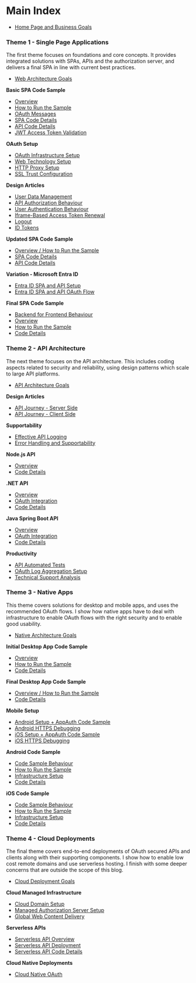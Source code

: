 # Main Index

- <a href='home.mdx'>Home Page and Business Goals</a>

### Theme 1 - Single Page Applications

The first theme focuses on foundations and core concepts. It provides integrated solutions with SPAs, APIs and the authorization server, and delivers a final SPA in line with current best practices.

- <a href='web-architecture-goals.mdx'>Web Architecture Goals</a>

**Basic SPA Code Sample**

- <a href='basicspa-overview.mdx'>Overview</a>
- <a href='basicspa-execution.mdx'>How to Run the Sample</a>
- <a href='basicspa-oauthworkflow.mdx'>OAuth Messages</a>
- <a href='basicspa-codingkeypoints.mdx'>SPA Code Details</a>
- <a href='basicapi-codingkeypoints.mdx'>API Code Details</a>
- <a href='jwt-access-token-validation.mdx'>JWT Access Token Validation</a>

**OAuth Setup**

- <a href='oauth-infrastructure-setup.mdx'>OAuth Infrastructure Setup</a>
- <a href='web-technology-setup.mdx'>Web Technology Setup</a>
- <a href='http-debugging-setup.mdx'>HTTP Proxy Setup</a>
- <a href='developer-ssl-setup.mdx'>SSL Trust Configuration</a>

**Design Articles**

- <a href='user-data.mdx'>User Data Management</a>
- <a href='api-authorization-design.mdx'>API Authorization Behaviour</a>
- <a href='federated-logins.mdx'>User Authentication Behaviour</a>
- <a href='user-sessions-and-token-renewal.mdx'>Iframe-Based Access Token Renewal</a>
- <a href='logout.mdx'>Logout</a>
- <a href='id-tokens.mdx'>ID Tokens</a>

**Updated SPA Code Sample**

- <a href='improved-spa-code-sample-overview.mdx'>Overview / How to Run the Sample</a>
- <a href='updated-spa-coding-key-points.mdx'>SPA Code Details</a>
- <a href='updated-api-coding-key-points.mdx'>API Code Details</a>

**Variation - Microsoft Entra ID**

- <a href='azure-active-directory-setup.mdx'>Entra ID SPA and API Setup</a>
- <a href='azure-ad-troubleshooting.mdx'>Entra ID SPA and API OAuth Flow</a>

**Final SPA Code Sample**

- <a href='spa-back-end-for-front-end.mdx'>Backend for Frontend Behaviour</a>
- <a href='final-spa-overview.mdx'>Overview</a>
- <a href='how-to-run-the-react-js-spa.mdx'>How to Run the Sample</a>
- <a href='reactjs-codingkeypoints.mdx'>Code Details</a>

### Theme 2 - API Architecture

The next theme focuses on the API architecture. This includes coding aspects related to security and reliability, using design patterns which scale to large API platforms.

- <a href='api-platform-design.mdx'>API Architecture Goals</a>

**Design Articles**

- <a href='api-journey-server-side.mdx'>API Journey - Server Side</a>
- <a href='api-journey-client-side.mdx'>API Journey - Client Side</a>

**Supportability**

- <a href='effective-api-logging.mdx'>Effective API Logging</a>
- <a href='error-handling-and-supportability.mdx'>Error Handling and Supportability</a>

**Node.js API**

- <a href='api-architecture-node.mdx'>Overview</a>
- <a href='final-nodeapi-coding-key-points.mdx'>Code Details</a>

**.NET API**

- <a href='net-core-code-sample-overview.mdx'>Overview</a>
- <a href='net-core-api-oauth-integration.mdx'>OAuth Integration</a>
- <a href='net-core-api-coding-model.mdx'>Code Details</a>

**Java Spring Boot API**

- <a href='java-spring-boot-api-overview.mdx'>Overview</a>
- <a href='spring-boot-api-oauth-integration.mdx'>OAuth Integration</a>
- <a href='spring-boot-api-coding-model.mdx'>Code Details</a>

**Productivity**

- <a href='api-automated-tests.mdx'>API Automated Tests</a>
- <a href='log-aggregation-setup.mdx'>OAuth Log Aggregation Setup</a>
- <a href='api-technical-support-analysis.mdx'>Technical Support Analysis</a>

### Theme 3 - Native Apps

This theme covers solutions for desktop and mobile apps, and uses the recommended OAuth flows. I show how native apps have to deal with infrastructure to enable OAuth flows with the right security and to enable good usability.

- <a href='native-architecture-goals.mdx'>Native Architecture Goals</a>

**Initial Desktop App Code Sample**

- <a href='desktop-apps-overview.mdx'>Overview</a>
- <a href='desktop-app-how-to-run-the-code-sample.mdx'>How to Run the Sample</a>
- <a href='desktop-app-coding-key-points.mdx'>Code Details</a>

**Final Desktop App Code Sample**

- <a href='final-desktop-sample-overview.mdx'>Overview / How to Run the Sample</a>
- <a href='final-desktop-app-coding-key-points.mdx'>Code Details</a>

**Mobile Setup**

- <a href='android-setup.mdx'>Android Setup + AppAuth Code Sample</a>
- <a href='android-https-debugging.mdx'>Android HTTPS Debugging</a>
- <a href='ios-setup.mdx'>iOS Setup + AppAuth Code Sample</a>
- <a href='ios-https-debugging.mdx'>iOS HTTPS Debugging</a>

**Android Code Sample**

- <a href='android-code-sample-overview.mdx'>Code Sample Behaviour</a>
- <a href='basicandroidapp-execution.mdx'>How to Run the Sample</a>
- <a href='android-infrastructure-setup.mdx'>Infrastructure Setup</a>
- <a href='android-coding-key-points.mdx'>Code Details</a>

**iOS Code Sample**

- <a href='ios-code-sample-overview.mdx'>Code Sample Behaviour</a>
- <a href='how-to-run-the-ios-code-sample.mdx'>How to Run the Sample</a>
- <a href='ios-code-sample-infrastructure.mdx'>Infrastructure Setup</a>
- <a href='ios-code-sample-coding-key-points.mdx'>Code Details</a>

### Theme 4 - Cloud Deployments

The final theme covers end-to-end deployments of OAuth secured APIs and clients along with their supporting components. I show how to enable low cost remote domains and use serverless hosting. I finish with some deeper concerns that are outside the scope of this blog.

- <a href='cloud-hosting.mdx'>Cloud Deployment Goals</a>

**Cloud Managed Infrastructure**

- <a href='cloud-domain-setup.mdx'>Cloud Domain Setup</a>
- <a href='managed-authorization-server-setup.mdx'>Managed Authorization Server Setup</a>
- <a href='cdn-static-content-delivery.mdx'>Global Web Content Delivery</a>

**Serverless APIs**

- <a href='serverless-api-overview.mdx'>Serverless API Overview</a>
- <a href='serverless-api-deployment.mdx'>Serverless API Deployment</a>
- <a href='serverless-api-coding-model.mdx'>Serverless API Code Details</a>

**Cloud Native Deployments**

- <a href='cloud--native-updates.mdx'>Cloud Native OAuth</a>
